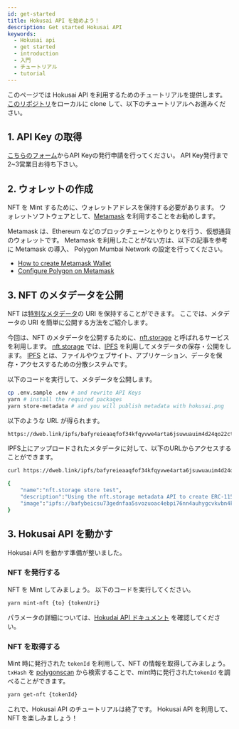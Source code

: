 ```yaml
---
id: get-started
title: Hokusai API を始めよう！
description: Get started Hokusai API
keywords:
  - Hokusai api
  - get started
  - introduction
  - 入門
  - チュートリアル
  - tutorial
---
```


このページでは Hokusai API を利用するためのチュートリアルを提供します。
[このリポジトリ](https://github.com/0xhokusai/hokusai-get-started)をローカルに clone して、以下のチュートリアルへお進みください。

## 1. API Key の取得

[こちらのフォーム](https://ir9l8pcvcmm.typeform.com/to/FSREILsN?typeform-source=hokusai.app)からAPI Keyの発行申請を行ってください。
API Key発行まで2~3営業日お待ち下さい。

## 2. ウォレットの作成

NFT を Mint するために、ウォレットアドレスを保持する必要があります。
ウォレットソフトウェアとして、[Metamask](https://docs.metamask.io) を利用することをお勧めします。

Metamask は、Ethereum などのブロックチェーンとやりとりを行う、仮想通貨のウォレットです。
Metamask を利用したことがない方は、以下の記事を参考に Metamask の導入、 Polygon Mumbai Network の設定を行ってください。
- [How to create Metamask Wallet](https://docs.matic.network/docs/develop/metamask/hello/)
- [Configure Polygon on Metamask](https://docs.matic.network/docs/develop/metamask/config-polygon-on-metamask)

## 3. NFT のメタデータを公開

NFT は[特別なメタデータ](api/metadata)の URI を保持することができます。
ここでは、メタデータの URI を簡単に公開する方法をご紹介します。

今回は、NFT のメタデータを公開するために、[nft.storage](https://nft.storage/) と呼ばれるサービスを利用します。
[nft.storage](https://nft.storage/) では、[IPFS](https://docs.ipfs.io/) を利用してメタデータの保存・公開をします。
[IPFS](https://docs.ipfs.io/) とは、ファイルやウェブサイト、アプリケーション、データを保存・アクセスするための分散システムです。

以下のコードを実行して、メタデータを公開します。

```bash
cp .env.sample .env # and rewrite API Keys
yarn # install the required packages
yarn store-metadata # and you will publish metadata with hokusai.png
```

以下のような URL が得られます。

```bash
https://dweb.link/ipfs/bafyreieaaqfof34kfqyvwe4arta6jsuwuauim4d24qo22ct2xnvjnlnrb4//metadata.json
```

IPFS上にアップロードされたメタデータに対して、以下のURLからアクセスすることができます。

```bash
curl https://dweb.link/ipfs/bafyreieaaqfof34kfqyvwe4arta6jsuwuauim4d24qo22ct2xnvjnlnrb4/metadata.json

{
    "name":"nft.storage store test",
    "description":"Using the nft.storage metadata API to create ERC-1155 compatible metadata.",
    "image":"ipfs://bafybeicsu73gednfaa5svozuoac4ebpi76nn4auhygcvkvbn4kk2vdv5ey/hokusai.png"
}
```

## 3. Hokusai API を動かす

Hokusai API を動かす準備が整いました。

### NFT を発行する

NFT を Mint してみましょう。
以下のコードを実行してください。

```bash
yarn mint-nft {to} {tokenUri}
```

パラメータの詳細については、[Hokudai API ドキュメント](https://docs.hokusai.app/) を確認してください。

### NFT を取得する

Mint 時に発行された `tokenId` を利用して、NFT の情報を取得してみましょう。
`txHash` を [polygonscan](https://mumbai.polygonscan.com/) から検索することで、mint時に発行された`tokenId` を調べることができます。

```bash
yarn get-nft {tokenId}
```

これで、Hokusai API のチュートリアルは終了です。
Hokusai API を利用して、NFT を楽しみましょう！
